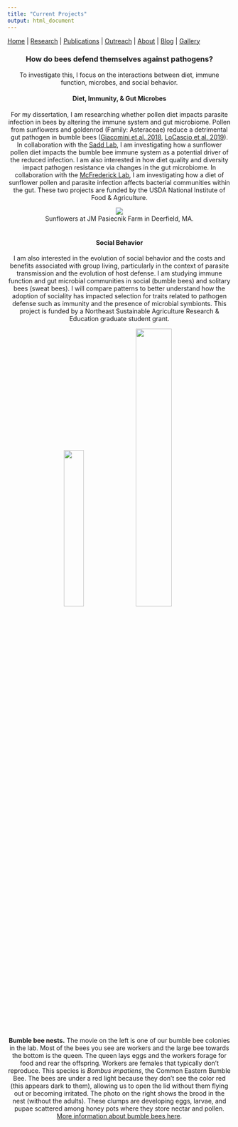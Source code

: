 ```yaml
---
title: "Current Projects"
output: html_document
---
```


[Home](index.html)  |  [Research](research.html)  |  [Publications](pubs.html)  |  [Outreach](outreach.html)  |  [About](about.html) | [Blog](blog.html) | [Gallery](gallery.html)

<center> 
### How do bees defend themselves against pathogens? 

To investigate this, I focus on the interactions between diet, immune function, microbes, and social behavior.
<br/> <center> 
#### Diet, Immunity, & Gut Microbes
</center> 

For my dissertation, I am researching whether pollen diet impacts parasite infection in bees by altering the immune system and gut microbiome. Pollen from sunflowers and goldenrod (Family: Asteraceae) reduce a detrimental gut pathogen in bumble bees ([Giacomini et al. 2018](https://www.nature.com/articles/s41598-018-32681-y?ref=marketbulletin), [LoCascio et al. 2019](https://royalsocietypublishing.org/doi/full/10.1098/rsos.190279)). In collaboration with the [Sadd Lab](https://about.illinoisstate.edu/bmsadd/), I am investigating how a sunflower pollen diet impacts the bumble bee immune system as a potential driver of the reduced infection. I am also interested in how diet quality and diversity impact pathogen resistance via changes in the gut microbiome. In collaboration with the [McFrederick Lab](https://melittology.ucr.edu/), I am investigating how a diet of sunflower pollen and parasite infection affects bacterial communities within the gut. These two projects are funded by the USDA National Institute of Food & Agriculture. 

<center> <img src="images/IMG_12403JPG.JPG"></center>

<center> Sunflowers at JM Pasiecnik Farm in Deerfield, MA. </center>
<br/> <center> 
#### Social Behavior
</center> 

I am also interested in the evolution of social behavior and the costs and benefits associated with group living, particularly in the context of parasite transmission and the evolution of host defense. I am studying immune function and gut microbial communities in social (bumble bees) and solitary bees (sweat bees). I will compare patterns to better understand how the adoption of sociality has impacted selection for traits related to pathogen defense such as immunity and the presence of microbial symbionts. This project is funded by a Northeast Sustainable Agriculture Research & Education graduate student grant. 


<center> <img src="images/bees.gif" width="30%"> <img src = "images/IMG_6992.JPG" width = 40%> </center>
<br/>
**Bumble bee nests.** The movie on the left is one of our bumble bee colonies in the lab. Most of the bees you see are workers and the large bee towards the bottom is the queen. The queen lays eggs and the workers forage for food and rear the offspring. Workers are females that typically don't reproduce. This species is *Bombus impatiens*, the Common Eastern Bumble Bee. The bees are under a red light because they don't see the color red (this appears dark to them), allowing us to open the lid without them flying out or becoming irritated. The photo on the right shows the brood in the nest (without the adults). These clumps are developing eggs, larvae, and pupae scattered among honey pots where they store nectar and pollen. [More information about bumble bees here](https://xerces.org/bumblebees/about). 
